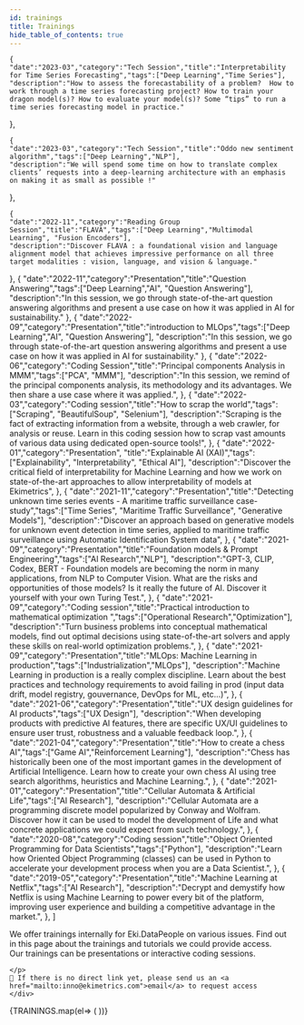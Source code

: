 ```yaml
---
id: trainings
title: Trainings
hide_table_of_contents: true
---
```





    
    {
    "date":"2023-03","category":"Tech Session","title":"Interpretability for Time Series Forecasting","tags":["Deep Learning","Time Series"],
    "description":"How to assess the forecastability of a problem?	How to work through a time series forecasting project? How to train your dragon model(s)? How to evaluate your model(s)? Some “tips” to run a time series forecasting model in practice."
  },  
    
    
    {
    "date":"2023-03","category":"Tech Session","title":"Oddo new sentiment algorithm","tags":["Deep Learning","NLP"],
    "description":"We will spend some time on how to translate complex clients’ requests into a deep-learning architecture with an emphasis on making it as small as possible !"
  },
    
    
    {
    "date":"2022-11","category":"Reading Group Session","title":"FLAVA","tags":["Deep Learning","Multimodal Learning", "Fusion Encoders"],
    "description":"Discover FLAVA : a foundational vision and language alignment model that achieves impressive performance on all three target modalities : vision, language, and vision & language."
  },
  {
    "date":"2022-11","category":"Presentation","title":"Question Answering","tags":["Deep Learning","AI", "Question Answering"],
    "description":"In this session, we go through state-of-the-art question answering algorithms and present a use case on how it was applied in AI for sustainability."
  },
  {
    "date":"2022-09","category":"Presentation","title":"introduction to MLOps","tags":["Deep Learning","AI", "Question Answering"],
    "description":"In this session, we go through state-of-the-art question answering algorithms and present a use case on how it was applied in AI for sustainability."
  },
  {
    "date":"2022-06","category":"Coding Session","title":"Principal components Analysis in MMM","tags":["PCA", "MMM"],
    "description":"In this session, we remind of the principal components analysis, its methodology and its advantages. We then share a use case where it was applied.",
  },
  {
    "date":"2022-03","category":"Coding session","title":"How to scrap the world","tags":["Scraping", "BeautifulSoup", "Selenium"],
    "description":"Scraping is the fact of extracting information from a website, through a web crawler, for analysis or reuse. Learn in this coding session how to scrap vast amounts of various data using dedicated open-source tools!",
  },
  {
    "date":"2022-01","category":"Presentation", "title":"Explainable AI (XAI)","tags":["Explainability", "Interpretability", "Ethical AI"],
    "description":"Discover the critical field of interpretability for Machine Learning and how we work on state-of-the-art approaches to allow interpretability of models at Ekimetrics",
  },
  {
    "date":"2021-11","category":"Presentation","title":"Detecting unknown time series events - A maritime traffic surveillance case-study","tags":["Time Series", "Maritime Traffic Surveillance", "Generative Models"],
    "description":"Discover an approach based on generative models for unknown event detection in time series, applied to maritime traffic surveillance using Automatic Identification System data",
  },
  {
    "date":"2021-09","category":"Presentation","title":"Foundation models & Prompt Engineering","tags":["AI Research","NLP"],
    "description":"GPT-3, CLIP, Codex, BERT - Foundation models are becoming the norm in many applications, from NLP to Computer Vision. What are the risks and opportunities of those models? Is it really the future of AI. Discover it yourself with your own Turing Test.",
  },
  {
    "date":"2021-09","category":"Coding session","title":"Practical introduction to mathematical optimization ","tags":["Operational Research","Optimization"],
    "description":"Turn business problems into conceptual mathematical models, find out optimal decisions using state-of-the-art solvers and apply these skills on real-world optimization problems.",
  },
  {
    "date":"2021-09","category":"Presentation","title":"MLOps: Machine Learning in production","tags":["Industrialization","MLOps"],
    "description":"Machine Learning in production is a really complex discipline. Learn about the best practices and technology requirements to avoid failing in prod (input data drift, model registry, gouvernance, DevOps for ML, etc...)",
  },
  {
    "date":"2021-06","category":"Presentation","title":"UX design guidelines for AI products","tags":["UX Design"],
    "description":"When developing products with predictive AI features, there are specific UX/UI guidelines to ensure user trust, robustness and a valuable feedback loop.",
  },
  {
    "date":"2021-04","category":"Presentation","title":"How to create a chess AI","tags":["Game AI","Reinforcement Learning"],
    "description":"Chess has historically been one of the most important games in the development of Artificial Intelligence. Learn how to create your own chess AI using tree search algorithms, heuristics and Machine Learning.",
  },
  {
    "date":"2021-01","category":"Presentation","title":"Cellular Automata & Artificial Life","tags":["AI Research"],
    "description":"Cellular Automata are a programming discrete model popularized by Conway and Wolfram. Discover how it can be used to model the development of Life and what concrete applications we could expect from such technology.",
  },
  {
    "date":"2020-08","category":"Coding session","title":"Object Oriented Programming for Data Scientists","tags":["Python"],
    "description":"Learn how Oriented Object Programming (classes) can be used in Python to accelerate your development process when you are a Data Scientist.",
  },
  {
    "date":"2019-05","category":"Presentation","title":"Machine Learning at Netflix","tags":["AI Research"],
    "description":"Decrypt and demystify how Netflix is using Machine Learning to power every bit of the platform, improving user experience and building a competitive advantage in the market.",
  },
]





<div class="row">
    <div class="col col--12">
    <p>
    We offer trainings internally for Eki.DataPeople on various issues. Find out in this page about the <span className="gold">trainings and tutorials we could provide access</span>.<br/>
    Our trainings can be <span className="gold">presentations</span> or <span className="gold">interactive coding sessions.</span><br/>
    
    </p>
    📢 If there is no direct link yet, please send us an <a href="mailto:inno@ekimetrics.com">email</a> to request access 
    </div>
</div>

<section>
<div class="row">
    {TRAININGS.map(el=> (
    <ShortCard category={el["category"]} date={el["date"]} title={el["title"]} tags={el["tags"]} description={el["description"]} href={el["href"]}/>
    ))}

</div>
</section>
